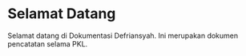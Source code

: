 # Selamat Datang
 
Selamat datang di Dokumentasi Defriansyah.
Ini merupakan dokumen pencatatan selama PKL.
